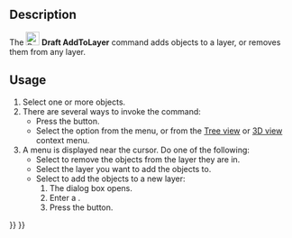 <languages/>
<translate>

<!--T:1-->
{{Docnav
|[[Draft_SelectGroup|SelectGroup]]
|[[Draft_AddToGroup|AddToGroup]]
|[[Draft_Workbench|Draft]]
|IconL=Draft_SelectGroup.svg
|IconR=Draft_AddToGroup.svg
|IconC=Workbench_Draft.svg
}}

<!--T:2-->
{{GuiCommand
|Name=Draft AddToLayer
|MenuLocation=Utilities → Add to layer...
|Workbenches=[[Draft_Workbench|Draft]]
|Version=1.1
|SeeAlso=[[Draft_LayerManager|Manage layers...]]
}}

==Description== <!--T:3-->

<!--T:4-->
The [[Image:Draft_AddToLayer.svg|24px]] '''Draft AddToLayer''' command adds objects to a layer, or removes them from any layer. {{Version|1.1}}

==Usage== <!--T:5-->

<!--T:6-->
# Select one or more objects.
# There are several ways to invoke the command:
#* Press the {{Button|[[Image:Draft_AddToLayer.svg|16px]] [[Draft_AddToLayer|Add to layer...]]}} button.
#* Select the {{MenuCommand|Utilities → [[Image:Draft_AddToLayer.svg|16px]] Add to layer...}} option from the menu, or from the [[Tree_view|Tree view]] or [[3D_view|3D view]] context menu.
# A menu is displayed near the cursor. Do one of the following:
#* Select {{MenuCommand|Remove from layer}} to remove the objects from the layer they are in.
#* Select the layer you want to add the objects to.
#* Select {{MenuCommand|Add to new layer...}} to add the objects to a new layer:
#*# The {{MenuCommand|Create new layer}} dialog box opens.
#*# Enter a {{MenuCommand|Layer name}}.
#*# Press the {{Button|OK}} button.


<!--T:7-->
{{Docnav
|[[Draft_SelectGroup|SelectGroup]]
|[[Draft_AddToGroup|AddToGroup]]
|[[Draft_Workbench|Draft]]
|IconL=Draft_SelectGroup.svg
|IconR=Draft_AddToGroup.svg
|IconC=Workbench_Draft.svg
}}

</translate>
{{Draft Tools navi{{#translation:}}}}
{{Userdocnavi{{#translation:}}}}